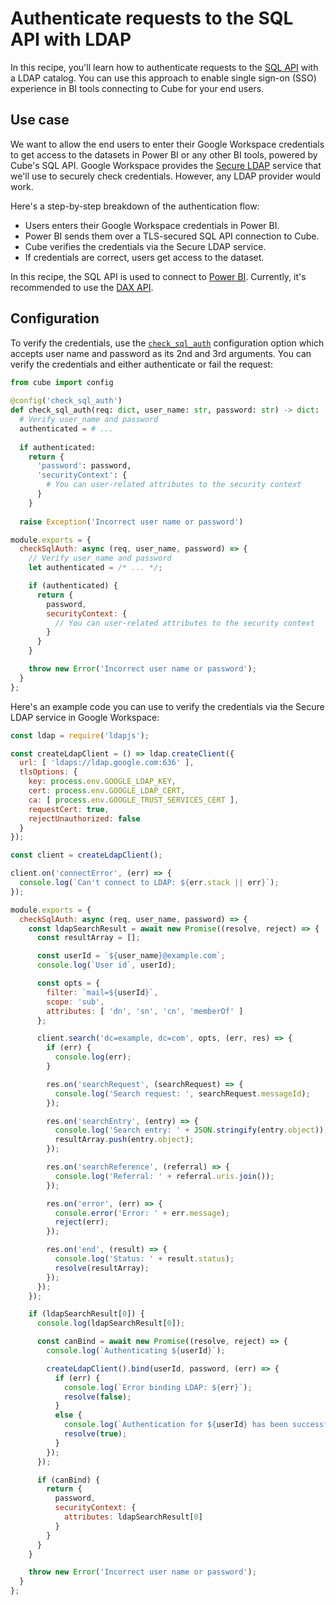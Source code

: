 # Authenticate requests to the SQL API with LDAP

In this recipe, you'll learn how to authenticate requests to the [SQL
API](/product/apis-integrations/sql-api) with a LDAP catalog. You can use
this approach to enable single sign-on (SSO) experience in BI tools
connecting to Cube for your end users.

<YouTubeVideo
  url="https://www.youtube.com/embed/vGF7n4WWriA"
  aspectRatio={4/2.25}
/>

## Use case

We want to allow the end users to enter their Google Workspace credentials to get access to the datasets in Power BI or any other BI tools, powered
by Cube's SQL API. Google Workspace provides the [Secure
LDAP](https://support.google.com/a/answer/9048516?hl=en) service that we'll
use to securely check credentials. However, any LDAP provider would work.

<Diagram src="https://ucarecdn.com/ae60a963-059b-45be-ad68-17ff75de36eb/"/>

Here's a step-by-step breakdown of the authentication flow:

* Users enters their Google Workspace credentials in Power BI.
* Power BI sends them over a TLS-secured SQL API connection to Cube.
* Cube verifies the credentials via the Secure LDAP service.
* If credentials are correct, users get access to the dataset.

<InfoBox>

In this recipe, the SQL API is used to connect to [Power BI][ref-powerbi].
Currently, it's recommended to use the [DAX API][ref-dax-api].

</InfoBox>

## Configuration

To verify the credentials, use the
[`check_sql_auth`](/product/configuration/reference/config#check_sql_auth)
configuration option which accepts user name and password as its 2nd and
3rd arguments. You can verify the credentials and either authenticate or
fail the request:

<CodeTabs>

```python filename="cube.py"
from cube import config
 
@config('check_sql_auth')
def check_sql_auth(req: dict, user_name: str, password: str) -> dict:
  # Verify user_name and password
  authenticated = # ...
  
  if authenticated:
    return {
      'password': password,
      'securityContext': {
        # You can user-related attributes to the security context
      }
    }
 
  raise Exception('Incorrect user name or password')

```

```javascript filename="cube.js"
module.exports = {
  checkSqlAuth: async (req, user_name, password) => {
    // Verify user_name and password
    let authenticated = /* ... */;

    if (authenticated) {
      return {
        password,
        securityContext: {
          // You can user-related attributes to the security context
        }
      }
    }

    throw new Error('Incorrect user name or password');
  }
};
```

</CodeTabs>

Here's an example code you can use to verify the credentials via the Secure
LDAP service in Google Workspace:

```javascript filename="cube.js"
const ldap = require('ldapjs');

const createLdapClient = () => ldap.createClient({
  url: [ 'ldaps://ldap.google.com:636' ],
  tlsOptions: {
    key: process.env.GOOGLE_LDAP_KEY,
    cert: process.env.GOOGLE_LDAP_CERT,
    ca: [ process.env.GOOGLE_TRUST_SERVICES_CERT ],
    requestCert: true,
    rejectUnauthorized: false
  }
});

const client = createLdapClient();

client.on('connectError', (err) => {
  console.log(`Can't connect to LDAP: ${err.stack || err}`);
});

module.exports = {
  checkSqlAuth: async (req, user_name, password) => {
    const ldapSearchResult = await new Promise((resolve, reject) => {
      const resultArray = [];

      const userId = `${user_name}@example.com`;
      console.log(`User id`, userId);

      const opts = {
        filter: `mail=${userId}`,
        scope: 'sub',
        attributes: [ 'dn', 'sn', 'cn', 'memberOf' ]
      };

      client.search('dc=example, dc=com', opts, (err, res) => {
        if (err) {
          console.log(err);
        }

        res.on('searchRequest', (searchRequest) => {
          console.log('Search request: ', searchRequest.messageId);
        });

        res.on('searchEntry', (entry) => {
          console.log('Search entry: ' + JSON.stringify(entry.object));
          resultArray.push(entry.object);
        });

        res.on('searchReference', (referral) => {
          console.log('Referral: ' + referral.uris.join());
        });

        res.on('error', (err) => {
          console.error('Error: ' + err.message);
          reject(err);
        });

        res.on('end', (result) => {
          console.log('Status: ' + result.status);
          resolve(resultArray);
        });
      });
    });

    if (ldapSearchResult[0]) {
      console.log(ldapSearchResult[0]);

      const canBind = await new Promise((resolve, reject) => {
        console.log(`Authenticating ${userId}`);

        createLdapClient().bind(userId, password, (err) => {
          if (err) {
            console.log(`Error binding LDAP: ${err}`);
            resolve(false);
          }
          else {
            console.log(`Authentication for ${userId} has been successful`)
            resolve(true);
          }
        });
      });

      if (canBind) {
        return {
          password,
          securityContext: {
            attributes: ldapSearchResult[0]
          }
        }
      }
    }

    throw new Error('Incorrect user name or password');
  }
};

```


[ref-dax-api]: /product/apis-integrations/dax-api
[ref-powerbi]: /product/configuration/visualization-tools/powerbi